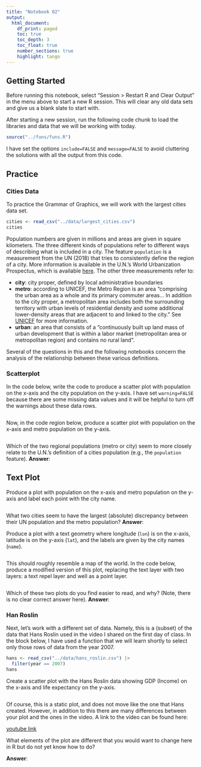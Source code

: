 ```yaml
---
title: "Notebook 02"
output:
  html_document:
    df_print: paged
    toc: true
    toc_depth: 3
    toc_float: true
    number_sections: true
    highlight: tango
---
```


## Getting Started

Before running this notebook, select "Session > Restart R and Clear Output" in
the menu above to start a new R session. This will clear any old data sets and
give us a blank slate to start with.

After starting a new session, run the following code chunk to load the
libraries and data that we will be working with today.

```r
source("../funs/funs.R")
```

I have set the options `include=FALSE` and `message=FALSE` to avoid cluttering
the solutions with all the output from this code.

## Practice

### Cities Data

To practice the Grammar of Graphics, we will work with the largest cities data
set.

```r
cities <- read_csv("../data/largest_cities.csv")
cities
```

Population numbers are given in millions and areas are given in square
kilometers. The three different kinds of populations refer to different
ways of describing what is included in a city. The feature `population` is a
measurement from the UN (2018) that tries to consistently define the region of
a city. More information is available in the U.N.'s World Urbanization
Prospectus, which is available
[here](https://population.un.org/wup/Publications/Files/WUP2018-Highlights.pdf).
The other three measurements refer to:

- **city**: city proper, defined by local administrative boundaries
- **metro**: according to UNICEF, the Metro Region is an area "comprising the
urban area as a whole and its primary commuter areas... In addition to the city
proper, a metropolitan area includes both the surrounding territory with urban
levels of residential density and some additional lower-density areas that are
adjacent to and linked to the city." See
[UNICEF](https://www.unicef.org/sowc2012/statistics.php) for more information.
- **urban**: an area that consists of a "continuously built up land mass of
urban development that is within a labor market (metropolitan area or
metropolitan region) and contains no rural land".

Several of the questions in this and the following notebooks concern the
analysis of the relationship between these various definitions.

### Scatterplot

In the code below, write the code to produce a scatter plot with population on
the x-axis and the city population on the y-axis. I have set `warning=FALSE`
because there are some missing data values and it will be helpful to turn off
the warnings about these data rows.

```r
```

Now, in the code region below, produce a scatter plot with population on the
x-axis and metro population on the y-axis.

```r
```

Which of the two regional populations (metro or city) seem to more closely
relate to the U.N.'s definition of a cities population (e.g., the `population`
feature).
**Answer**:

## Text Plot

Produce a plot with population on the x-axis and metro population on the y-axis
and label each point with the city name.

```r
```

What two cities seem to have the largest (absolute) discrepancy between their
UN population and the metro population?
**Answer**:

Produce a plot with a text geometry where longitude (`lon`) is on the x-axis,
latitude is on the y-axis (`lat`), and the labels are given by the city names
(`name`).

```r
```

This should roughly resemble a map of the world. In the code below, produce
a modified version of this plot, replacing the text layer with two layers:
a text repel layer and well as a point layer.

```r
```

Which of these two plots do you find easier to read, and why? (Note, there is
no clear correct answer here).
**Answer**:

### Han Roslin

Next, let's work with a different set of data. Namely, this is a (subset) of
the data that Hans Roslin used in the video I shared on the first day of class.
In the block below, I have used a function that we will learn shortly to select
only those rows of data from the year 2007.

```r
hans <- read_csv("../data/hans_roslin.csv") |>
  filter(year == 2007)
hans
```

Create a scatter plot with the Hans Roslin data showing GDP (Income) on the 
x-axis and life expectancy on the y-axis.

```r
```

Of course, this is a static plot, and does not move like the one that Hans 
created. However, in addition to this there are many differences between your
plot and the ones in the video. A link to the video can be found here:

   [youtube link](https://www.youtube.com/watch?v=Z8t4k0Q8e8Y)

What elements of the plot are different that you would want to change here in
R but do not yet know how to do?

**Answer**:
